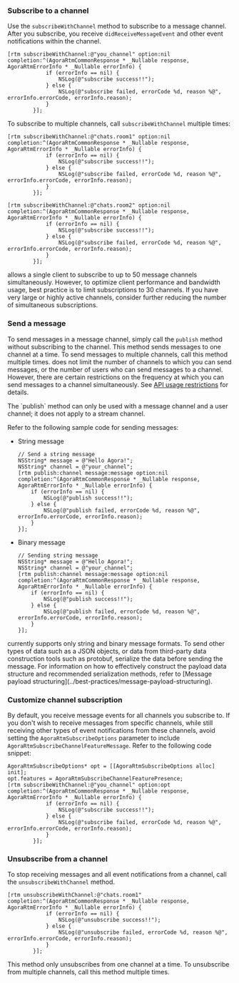 <PlatformWrapper platform="ios, macos">

### Subscribe to a channel

Use the `subscribeWithChannel` method to subscribe to a message channel. After you subscribe, you receive `didReceiveMessageEvent` and other event notifications within the channel.

```objc
[rtm subscribeWithChannel:@"you_channel" option:nil completion:^(AgoraRtmCommonResponse * _Nullable response, AgoraRtmErrorInfo * _Nullable errorInfo) {
            if (errorInfo == nil) {
                NSLog(@"subscribe success!!");
            } else {
                NSLog(@"subscribe failed, errorCode %d, reason %@", errorInfo.errorCode, errorInfo.reason);
            }
        }];
```

To subscribe to multiple channels, call `subscribeWithChannel` multiple times:

```objc
[rtm subscribeWithChannel:@"chats.room1" option:nil completion:^(AgoraRtmCommonResponse * _Nullable response, AgoraRtmErrorInfo * _Nullable errorInfo) {
            if (errorInfo == nil) {
                NSLog(@"subscribe success!!");
            } else {
                NSLog(@"subscribe failed, errorCode %d, reason %@", errorInfo.errorCode, errorInfo.reason);
            }
        }];

[rtm subscribeWithChannel:@"chats.room2" option:nil completion:^(AgoraRtmCommonResponse * _Nullable response, AgoraRtmErrorInfo * _Nullable errorInfo) {
            if (errorInfo == nil) {
                NSLog(@"subscribe success!!");
            } else {
                NSLog(@"subscribe failed, errorCode %d, reason %@", errorInfo.errorCode, errorInfo.reason);
            }
        }];
```

<Admonition>
<Vg k="SIG" /> allows a single client to subscribe to up to 50 message channels simultaneously. However, to optimize client performance and bandwidth usage, best practice is to limit subscriptions to 30 channels. If you have very large or highly active channels, consider further reducing the number of simultaneous subscriptions.
</Admonition>

### Send a message

To send messages in a message channel, simply call the `publish` method without subscribing to the channel. This method sends messages to one channel at a time. To send messages to multiple channels, call this method multiple times. <Vg k="MESS_SDK" /> does not limit the number of channels to which you can send messages, or the number of users who can send messages to a channel. However, there are certain restrictions on the frequency at which you can send messages to a channel simultaneously. See [API usage restrictions](../reference/limitations) for details.

<Admonition type="alert" title="Info">
The `publish` method can only be used with a message channel and a user channel; it does not apply to a stream channel.
</Admonition>

Refer to the following sample code for sending messages:

* String message

    ```objc
    // Send a string message
    NSString* message = @"Hello Agora!";
    NSString* channel = @"your_channel";
    [rtm publish:channel message:message option:nil completion:^(AgoraRtmCommonResponse * _Nullable response, AgoraRtmErrorInfo * _Nullable errorInfo) {
        if (errorInfo == nil) {
            NSLog(@"publish success!!");
        } else {
            NSLog(@"publish failed, errorCode %d, reason %@", errorInfo.errorCode, errorInfo.reason);
        }
    }];

    ```

* Binary message

    ```objc
    // Sending string message
    NSString* message = @"Hello Agora!";
    NSString* channel = @"your_channel";
    [rtm publish:channel message:message option:nil completion:^(AgoraRtmCommonResponse * _Nullable response, AgoraRtmErrorInfo * _Nullable errorInfo) {
        if (errorInfo == nil) {
            NSLog(@"publish success!!");
        } else {
            NSLog(@"publish failed, errorCode %d, reason %@", errorInfo.errorCode, errorInfo.reason);
        }
    }];
    ```

<Admonition>
<Vg k="SIG" /> currently supports only string and binary message formats. To send other types of data such as a JSON objects, or data from third-party data construction tools such as protobuf, serialize the data before sending the message. For information on how to effectively construct the payload data structure and recommended serialization methods, refer to [Message payload structuring](../best-practices/message-payload-structuring).
</Admonition>

### Customize channel subscription

By default, you receive message events for all channels you subscribe to. If you don't wish to receive messages from specific channels, while still receiving other types of event notifications from these channels, avoid setting the `AgoraRtmSubscribeOptions` parameter to include `AgoraRtmSubscribeChannelFeatureMessage`. Refer to the following code snippet:

```objc
AgoraRtmSubscribeOptions* opt = [[AgoraRtmSubscribeOptions alloc] init];
opt.features = AgoraRtmSubscribeChannelFeaturePresence;
[rtm subscribeWithChannel:@"you_channel" option:opt completion:^(AgoraRtmCommonResponse * _Nullable response, AgoraRtmErrorInfo * _Nullable errorInfo) {
            if (errorInfo == nil) {
                NSLog(@"subscribe success!!");
            } else {
                NSLog(@"subscribe failed, errorCode %d, reason %@", errorInfo.errorCode, errorInfo.reason);
            }
        }];
```

### Unsubscribe from a channel

To stop receiving messages and all event notifications from a channel, call the `unsubscribeWithChannel` method.

```objc
[rtm unsubscribeWithChannel:@"chats.room1" completion:^(AgoraRtmCommonResponse * _Nullable response, AgoraRtmErrorInfo * _Nullable errorInfo) {
            if (errorInfo == nil) {
                NSLog(@"unsubscribe success!!");
            } else {
                NSLog(@"unsubscribe failed, errorCode %d, reason %@", errorInfo.errorCode, errorInfo.reason);
            }
        }];
```
This method only unsubscribes from one channel at a time. To unsubscribe from multiple channels, call this method multiple times.

</PlatformWrapper>
